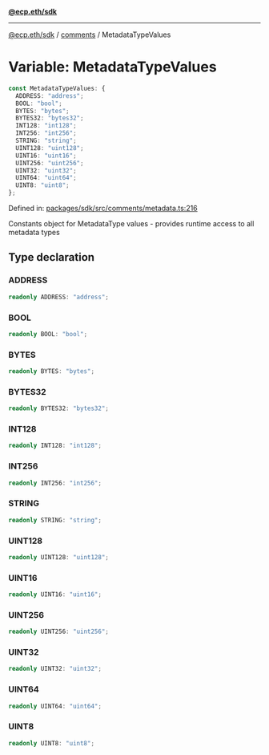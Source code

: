 [**@ecp.eth/sdk**](../../index.mdx)

***

[@ecp.eth/sdk](/sdk-reference/index.mdx) / [comments](/sdk-reference/comments/index.mdx) / MetadataTypeValues

# Variable: MetadataTypeValues

```ts
const MetadataTypeValues: {
  ADDRESS: "address";
  BOOL: "bool";
  BYTES: "bytes";
  BYTES32: "bytes32";
  INT128: "int128";
  INT256: "int256";
  STRING: "string";
  UINT128: "uint128";
  UINT16: "uint16";
  UINT256: "uint256";
  UINT32: "uint32";
  UINT64: "uint64";
  UINT8: "uint8";
};
```

Defined in: [packages/sdk/src/comments/metadata.ts:216](https://github.com/ecp-eth/comments-monorepo/blob/main/packages/sdk/src/comments/metadata.ts#L216)

Constants object for MetadataType values - provides runtime access to all metadata types

## Type declaration

### ADDRESS

```ts
readonly ADDRESS: "address";
```

### BOOL

```ts
readonly BOOL: "bool";
```

### BYTES

```ts
readonly BYTES: "bytes";
```

### BYTES32

```ts
readonly BYTES32: "bytes32";
```

### INT128

```ts
readonly INT128: "int128";
```

### INT256

```ts
readonly INT256: "int256";
```

### STRING

```ts
readonly STRING: "string";
```

### UINT128

```ts
readonly UINT128: "uint128";
```

### UINT16

```ts
readonly UINT16: "uint16";
```

### UINT256

```ts
readonly UINT256: "uint256";
```

### UINT32

```ts
readonly UINT32: "uint32";
```

### UINT64

```ts
readonly UINT64: "uint64";
```

### UINT8

```ts
readonly UINT8: "uint8";
```
